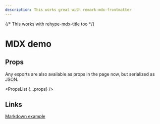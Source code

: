 ```yaml
---
description: This works great with remark-mdx-frontmatter
---
```




{/* This works with rehype-mdx-title too */}

# MDX demo

## Props

Any exports are also available as props in the page now, but serialized as JSON.

<PropsList {...props} />

## Links

[Markdown example](/markdown)
